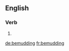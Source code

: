 ==English==

===Verb===
{{head|en}}

# {{present participle of|bemud|lang=en}}

[[de:bemudding]]
[[fr:bemudding]]